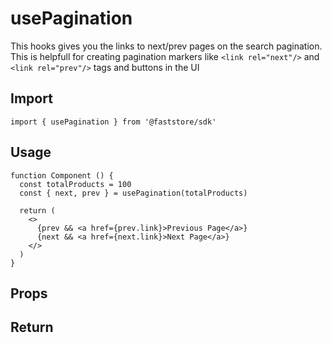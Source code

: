 
# usePagination

This hooks gives you the links to next/prev pages on the search pagination.
This is helpfull for creating pagination markers like `<link rel="next"/>` and `<link rel="prev"/>` tags and buttons in the UI

## Import

```tsx
import { usePagination } from '@faststore/sdk'
```

## Usage

```tsx
function Component () {
  const totalProducts = 100
  const { next, prev } = usePagination(totalProducts)

  return (
    <>
      {prev && <a href={prev.link}>Previous Page</a>}
      {next && <a href={next.link}>Next Page</a>}
    </>
  )
}
```

## Props
<PropsComponent
  type="number"
  description="Total number of products in the search result"
/>

## Return
<PropsComponent
    name="prev"
    type="{ cursor: number; link: string} | false"
    description="Link and cursor for previous page on search pagination"
/>

<PropsComponent
    name="next"
    type="{ cursor: number; link: string} | false"
    description="Link and cursor for next page on search pagination"
/>
